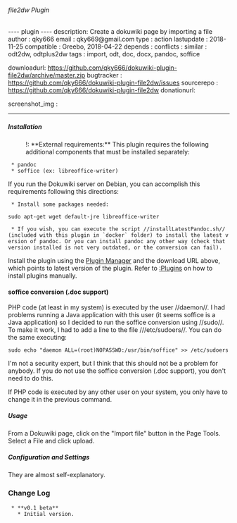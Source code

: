 ====== file2dw Plugin ======

---- plugin ----
description: Create a dokuwiki page by importing a file
author     : qky666 
email      : qky669@gmail.com 
type       : action
lastupdate : 2018-11-25
compatible : Greebo, 2018-04-22
depends    : 
conflicts  : 
similar    : odt2dw, odtplus2dw
tags       : import, odt, doc, docx, pandoc, soffice

downloadurl: https://github.com/qky666/dokuwiki-plugin-file2dw/archive/master.zip
bugtracker : https://github.com/qky666/dokuwiki-plugin-file2dw/issues
sourcerepo : https://github.com/qky666/dokuwiki-plugin-file2dw
donationurl: 

screenshot_img : 
----

===== Installation =====

:!: **External requirements:** This plugin requires the following additional components that must be installed separately: 
  * pandoc
  * soffice (ex: libreoffice-writer)

If you run the Dokuwiki server on Debian, you can accomplish this requirements following this directions:

  * Install some packages needed:

<code>sudo apt-get wget default-jre libreoffice-writer</code>

  * If you wish, you can execute the script //installLatestPandoc.sh// (included with this plugin in `docker` folder) to install the latest version of pandoc. Or you can install pandoc any other way (check that version installed is not very outdated, or the conversion can fail).

Install the plugin using the [[plugin:plugin|Plugin Manager]] and the download URL above, which points to latest version of the plugin. Refer to [[:Plugins]] on how to install plugins manually.

==== soffice conversion (.doc support) ====

PHP code (at least in my system) is executed by the user //daemon//. I had problems running a Java application with this user (it seems soffice is a Java application) so I decided to run the soffice conversion using //sudo//. To make it work, I had to add a line to the file ///etc/sudoers//. You can do the same executing: 

<code>sudo echo "daemon ALL=(root)NOPASSWD:/usr/bin/soffice" >> /etc/sudoers</code>

I'm not a security expert, but I think that this should not be a problem for anybody. If you do not use the soffice conversion (.doc support), you don't need to do this.

If PHP code is executed by any other user on your system, you only have to change it in the previous command.

===== Usage =====

From a Dokuwiki page, click on the "Import file" button in the Page Tools. Select a File and click upload.

===== Configuration and Settings =====

They are almost self-explanatory.

=== Change Log ===
  * **v0.1 beta**
    * Initial version.
